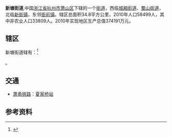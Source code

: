 {{中国乡级行政区
|景观照片文件名 = 201607 Station Nameboard of Xiajiaqiao Station.jpg
|景观照片描述 = [[萧甬铁路|萧甬铁路]][[夏家桥站|夏家桥站]]
|位置图文件名 = 
|位置图描述 = 
|汉语拼音 = Xīn táng
|旧称 = 
|地名出处 = 
|建置时间 = 
|毗邻 = [[城厢街道_(杭州市)|城厢街道]]、[[蜀山街道|蜀山街道]]，[[新街镇|新街镇]]，[[衙前镇_(杭州市)|衙前镇]]
|电话区号 = 571
|33/01/09/004/000}}
'''新塘街道''',中国[[浙江省|浙江省]][[杭州市|杭州市]][[萧山区|萧山区]]下辖的一个[[街道_(行政区划)|街道]]，西临[[城厢街道_(杭州市)|城厢街道]]、[[蜀山街道|蜀山街道]]，北临[[新街镇|新街镇]]，东邻[[衙前镇_(杭州市)|衙前镇]]。辖区总面积34.8平方公里，2010年人口58499人，其中非农业人口33809人。2010年实现地区生产总值374191万元。

== 辖区 ==
新塘街道辖有：<ref>{{PRC admin/ref sgc|33/01/09/004/000}}</ref>

{{PRC admin/children|33/01/09/004/000}}。

== 交通 ==
* {{rint|cn|rail}}[[萧甬铁路|萧甬铁路]]：[[夏家桥站|夏家桥站]]

==参考资料==
{{reflist}}

{{PRC admin/navcat|33/01/09/004/000}}